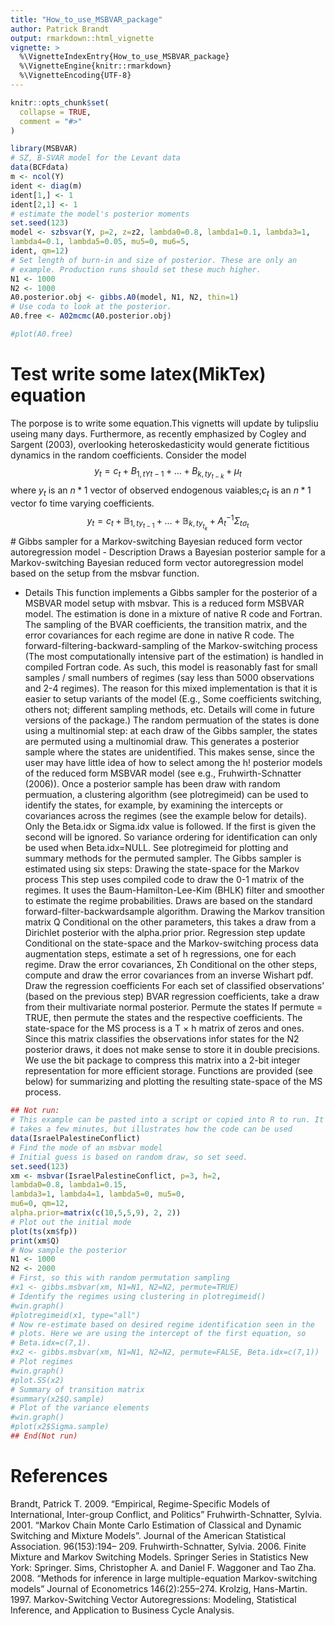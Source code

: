 ```yaml
---
title: "How_to_use_MSBVAR_package"
author: Patrick Brandt
output: rmarkdown::html_vignette
vignette: >
  %\VignetteIndexEntry{How_to_use_MSBVAR_package}
  %\VignetteEngine{knitr::rmarkdown}
  %\VignetteEncoding{UTF-8}
---
```


```r
knitr::opts_chunk$set(
  collapse = TRUE,
  comment = "#>"
)
```

```r
library(MSBVAR)
# SZ, B-SVAR model for the Levant data
data(BCFdata)
m <- ncol(Y)
ident <- diag(m)
ident[1,] <- 1
ident[2,1] <- 1
# estimate the model's posterior moments
set.seed(123)
model <- szbsvar(Y, p=2, z=z2, lambda0=0.8, lambda1=0.1, lambda3=1,
lambda4=0.1, lambda5=0.05, mu5=0, mu6=5,
ident, qm=12)
# Set length of burn-in and size of posterior. These are only an
# example. Production runs should set these much higher.
N1 <- 1000
N2 <- 1000
A0.posterior.obj <- gibbs.A0(model, N1, N2, thin=1)
# Use coda to look at the posterior.
A0.free <- A02mcmc(A0.posterior.obj)

#plot(A0.free)
```


# Test write some latex(MikTex) equation
The porpose is to write some equation.This vignetts will update by tulipsliu useing many days.
Furthermore, as recently emphasized by Cogley and Sargent
(2003), overlooking heteroskedasticity would generate fictitious dynamics in the random coefficients.
Consider the model
$$
\tag{1.1}
y_t=c_t+B_{1,t Y{t-1}}+\ldots+B_{k,t y_{t-k}}+\mu_t
$$
where $y_t$ is an $n*1$ vector of observed endogenous vaiables;$c_t$ is an $n*1$ vector fo time varying coefficients.
$$
\tag{1.2}
y_t=c_t+\mathbb{B}_{1,t y_{t-1}}+\ldots+\mathbb{B}_{k,t y_{t_k}}
+A_t^{-1}\Sigma_{t \sigma_t}
$$
# Gibbs sampler for a Markov-switching Bayesian reduced form vector autoregression model
- Description
Draws a Bayesian posterior sample for a Markov-switching Bayesian reduced form vector autoregression model based on the setup from the msbvar function.

- Details
This function implements a Gibbs sampler for the posterior of a MSBVAR model setup with
msbvar. This is a reduced form MSBVAR model. The estimation is done in a mixture of native R code and Fortran. The sampling of the BVAR coefficients, the transition matrix, and the error
covariances for each regime are done in native R code. The forward-filtering-backward-sampling
of the Markov-switching process (The most computationally intensive part of the estimation) is
handled in compiled Fortran code. As such, this model is reasonably fast for small samples / small
numbers of regimes (say less than 5000 observations and 2-4 regimes). The reason for this mixed
implementation is that it is easier to setup variants of the model (E.g., Some coefficients switching,
others not; different sampling methods, etc. Details will come in future versions of the package.)
The random permuation of the states is done using a multinomial step: at each draw of the Gibbs
sampler, the states are permuted using a multinomial draw. This generates a posterior sample where
the states are unidentified. This makes sense, since the user may have little idea of how to select
among the h! posterior models of the reduced form MSBVAR model (see e.g., Fruhwirth-Schnatter
(2006)). Once a posterior sample has been draw with random permuation, a clustering algorithm
(see plotregimeid) can be used to identify the states, for example, by examining the intercepts or
covariances across the regimes (see the example below for details).
Only the Beta.idx or Sigma.idx value is followed. If the first is given the second will be ignored.
So variance ordering for identification can only be used when Beta.idx=NULL. See plotregimeid
for plotting and summary methods for the permuted sampler.
The Gibbs sampler is estimated using six steps:
Drawing the state-space for the Markov process This step uses compiled code to draw the 0-1
matrix of the regimes. It uses the Baum-Hamilton-Lee-Kim (BHLK) filter and smoother to
estimate the regime probabilities. Draws are based on the standard forward-filter-backwardsample algorithm.
Drawing the Markov transition matrix Q Conditional on the other parameters, this takes a draw
from a Dirichlet posterior with the alpha.prior prior.
Regression step update Conditional on the state-space and the Markov-switching process data
augmentation steps, estimate a set of h regressions, one for each regime.
Draw the error covariances, Σh Conditional on the other steps, compute and draw the error covariances from an inverse Wishart pdf.
Draw the regression coefficients For each set of classified observations’ (based on the previous
step) BVAR regression coefficients, take a draw from their multivariate normal posterior.
Permute the states If permute = TRUE, then permute the states and the respective coefficients.
The state-space for the MS process is a T × h matrix of zeros and ones. Since this matrix classifies
the observations infor states for the N2 posterior draws, it does not make sense to store it in double
precisions. We use the bit package to compress this matrix into a 2-bit integer representation
for more efficient storage. Functions are provided (see below) for summarizing and plotting the
resulting state-space of the MS process.

```r
## Not run:
# This example can be pasted into a script or copied into R to run. It
# takes a few minutes, but illustrates how the code can be used
data(IsraelPalestineConflict)
# Find the mode of an msbvar model
# Initial guess is based on random draw, so set seed.
set.seed(123)
xm <- msbvar(IsraelPalestineConflict, p=3, h=2,
lambda0=0.8, lambda1=0.15,
lambda3=1, lambda4=1, lambda5=0, mu5=0,
mu6=0, qm=12,
alpha.prior=matrix(c(10,5,5,9), 2, 2))
# Plot out the initial mode
plot(ts(xm$fp))
print(xm$Q)
# Now sample the posterior
N1 <- 1000
N2 <- 2000
# First, so this with random permutation sampling
#x1 <- gibbs.msbvar(xm, N1=N1, N2=N2, permute=TRUE)
# Identify the regimes using clustering in plotregimeid()
#win.graph()
#plotregimeid(x1, type="all")
# Now re-estimate based on desired regime identification seen in the
# plots. Here we are using the intercept of the first equation, so
# Beta.idx=c(7,1).
#x2 <- gibbs.msbvar(xm, N1=N1, N2=N2, permute=FALSE, Beta.idx=c(7,1))
# Plot regimes
#win.graph()
#plot.SS(x2)
# Summary of transition matrix
#summary(x2$Q.sample)
# Plot of the variance elements
#win.graph()
#plot(x2$Sigma.sample)
## End(Not run)
```

# References

Brandt, Patrick T. 2009. "Empirical, Regime-Specific Models of International, Inter-group Conflict,
and Politics"
Fruhwirth-Schnatter, Sylvia. 2001. "Markov Chain Monte Carlo Estimation of Classical and Dynamic Switching and Mixture Models". Journal of the American Statistical Association. 96(153):194–
209.
Fruhwirth-Schnatter, Sylvia. 2006. Finite Mixture and Markov Switching Models. Springer Series
in Statistics New York: Springer.
Sims, Christopher A. and Daniel F. Waggoner and Tao Zha. 2008. "Methods for inference in large
multiple-equation Markov-switching models" Journal of Econometrics 146(2):255–274.
Krolzig, Hans-Martin. 1997. Markov-Switching Vector Autoregressions: Modeling, Statistical
Inference, and Application to Business Cycle Analysis.

